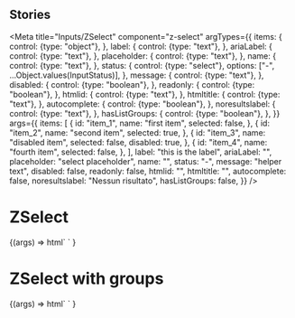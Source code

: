 
## Stories

<Meta
  title="Inputs/ZSelect"
  component="z-select"
  argTypes={{
    items: {
      control: {type: "object"},
    },
    label: {
      control: {type: "text"},
    },
    ariaLabel: {
      control: {type: "text"},
    },
    placeholder: {
      control: {type: "text"},
    },
    name: {
      control: {type: "text"},
    },
    status: {
      control: {type: "select"},
      options: ["-", ...Object.values(InputStatus)],
    },
    message: {
      control: {type: "text"},
    },
    disabled: {
      control: {type: "boolean"},
    },
    readonly: {
      control: {type: "boolean"},
    },
    htmlid: {
      control: {type: "text"},
    },
    htmltitle: {
      control: {type: "text"},
    },
    autocomplete: {
      control: {type: "boolean"},
    },
    noresultslabel: {
      control: {type: "text"},
    },
    hasListGroups: {
      control: {type: "boolean"},
    },
  }}
  args={{
    items: [
      {
        id: "item_1",
        name: "first item",
        selected: false,
      },
      {
        id: "item_2",
        name: "second item",
        selected: true,
      },
      {
        id: "item_3",
        name: "disabled item",
        selected: false,
        disabled: true,
      },
      {
        id: "item_4",
        name: "fourth item",
        selected: false,
      },
    ],
    label: "this is the label",
    ariaLabel: "",
    placeholder: "select placeholder",
    name: "",
    status: "-",
    message: "helper text",
    disabled: false,
    readonly: false,
    htmlid: "",
    htmltitle: "",
    autocomplete: false,
    noresultslabel: "Nessun risultato",
    hasListGroups: false,
  }}
/>

# ZSelect

<Canvas>
  <Story name="z-select">
    {(args) =>
      html`
        <z-select
          items=${JSON.stringify(args.items)}
          label=${args.label}
          aria-label=${args.ariaLabel}
          placeholder=${args.placeholder}
          name=${args.name}
          status=${args.status}
          message=${args.message}
          autocomplete=${args.autocomplete}
          noresultslabel=${args.noresultslabel}
          disabled=${args.disabled}
          readonly=${args.readonly}
          htmlid=${args.htmlid}
          htmltitle=${args.htmltitle}
        ></z-select>
      `
    }
  </Story>
</Canvas>

# ZSelect with groups

<Canvas>
  <Story
    name="z-select with groups"
    args={{
      hasListGroups: true,
      items: [
        {
          id: "item_1",
          name: "first item",
          selected: false,
          category: "Gruppo 1",
        },
        {
          id: "item_2",
          name: "second item",
          selected: false,
          category: "Gruppo 1",
        },
        {
          id: "item_3",
          name: "disabled item",
          selected: false,
          category: "Gruppo 2",
          disabled: true,
        },
        {
          id: "item_4",
          name: "fourth item",
          selected: false,
          category: "Gruppo 2",
        },
        {
          id: "item_5",
          name: "fifth item",
          selected: false,
          category: "Gruppo 3",
          disabled: true,
        },
        {
          id: "item_6",
          name: "sixth item",
          selected: false,
          category: "Gruppo 3",
        },
      ],
    }}
  >
    {(args) =>
      html`
        <z-select
          items=${JSON.stringify(args.items)}
          label=${args.label}
          aria-label=${args.ariaLabel}
          placeholder=${args.placeholder}
          name=${args.name}
          status=${args.status}
          message=${args.message}
          autocomplete=${args.autocomplete}
          noresultslabel=${args.noresultslabel}
          disabled=${args.disabled}
          readonly=${args.readonly}
          htmlid=${args.htmlid}
          htmltitle=${args.htmltitle}
          has-group-items=${args.hasListGroups}
        ></z-select>
      `
    }
  </Story>
</Canvas>

<ArgsTable of="z-select" />
